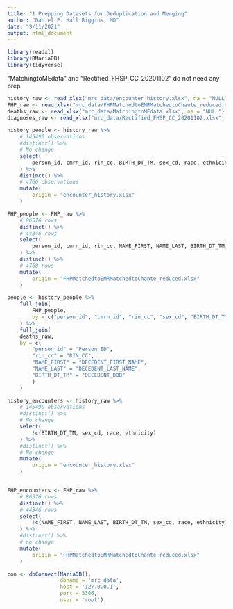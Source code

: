 ```yaml
---
title: "1 Prepping Datasets for Deduplication and Merging"
author: "Daniel P. Hall Riggins, MD"
date: "9/11/2021"
output: html_document
---
```


```r
library(readxl)
library(RMariaDB)
library(tidyverse)
```

"MatchingtoMEdata" and "Rectified_FHSP_CC_20201102" do not need any prep

```r
history_raw <- read_xlsx("mrc_data/encounter history.xlsx", na = "NULL")
FHP_raw <- read_xlsx("mrc_data/FHPMatchedtoEMRMatchedtoChante_reduced.xlsx", na = "NULL")
deaths_raw <- read_xlsx("mrc_data/MatchingtoMEdata.xlsx", na = "NULL")
diagnoses_raw <- read_xlsx("mrc_data/Rectified_FHSP_CC_20201102.xlsx", col_types = c("numeric", "text"))
```

```r
history_people <- history_raw %>%
    # 145490 observations
    #distinct() %>%
    # No change
    select(
        person_id, cmrn_id, rin_cc, BIRTH_DT_TM, sex_cd, race, ethnicity
    ) %>%
    distinct() %>%
    # 4766 observations
    mutate(
        origin = "encounter_history.xlsx"
    )

FHP_people <- FHP_raw %>%
    # 86576 rows
    distinct() %>%
    # 44346 rows
    select(
        person_id, cmrn_id, rin_cc, NAME_FIRST, NAME_LAST, BIRTH_DT_TM, sex_cd, race, ethnicity
    ) %>%
    distinct() %>%
    # 4768 rows
    mutate(
        origin = "FHPMatchedtoEMRMatchedtoChante_reduced.xlsx"
    )

people <- history_people %>%
    full_join(
        FHP_people,
        by = c("person_id", "cmrn_id", "rin_cc", "sex_cd", "BIRTH_DT_TM", "race", "ethnicity")
    ) %>%
    full_join(
    deaths_raw, 
    by = c(
        "person_id" = "Person_ID",
        "rin_cc" = "RIN_CC",
        "NAME_FIRST" = "DECEDENT_FIRST_NAME",
        "NAME_LAST" = "DECEDENT_LAST_NAME",
        "BIRTH_DT_TM" = "DECEDENT_DOB"
        )
    )
```


```r
history_encounters <- history_raw %>%
    # 145490 observations
    #distinct() %>%
    # No change
    select(
        !c(BIRTH_DT_TM, sex_cd, race, ethnicity)
    ) %>%
    #distinct() %>%
    # No change
    mutate(
        origin = "encounter_history.xlsx"
    )


FHP_encounters <- FHP_raw %>%
    # 86576 rows
    distinct() %>%
    # 44346 rows
    select(
        !c(NAME_FIRST, NAME_LAST, BIRTH_DT_TM, sex_cd, race, ethnicity)
    ) %>%
    #distinct() %>%
    # no change
    mutate(
        origin = "FHPMatchedtoEMRMatchedtoChante_reduced.xlsx"
    )
```



```r
con <- dbConnect(MariaDB(),
                 dbname = 'mrc_data',
                 host = '127.0.0.1',
                 port = 3306,
                 user = 'root')
```


